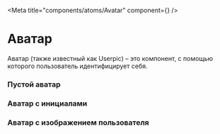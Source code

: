 
<Meta title="components/atoms/Avatar" component={<Avatar />} />

# Аватар

Аватар (также известный как Userpic) – это компонент, с помощью которого пользователь идентифицирует себя.

### Пустой аватар

<Canvas>
  <Story name="Empty avatar">
    <Avatar />
  </Story>
</Canvas>

### Аватар с инициалами

<Canvas>
  <Story name="Initials avatar">
    <Avatar />
  </Story>
</Canvas>

### Аватар с изображением пользователя

<Canvas>
  <Story name="Userpic avatar">
    <Avatar />
  </Story>
</Canvas>
